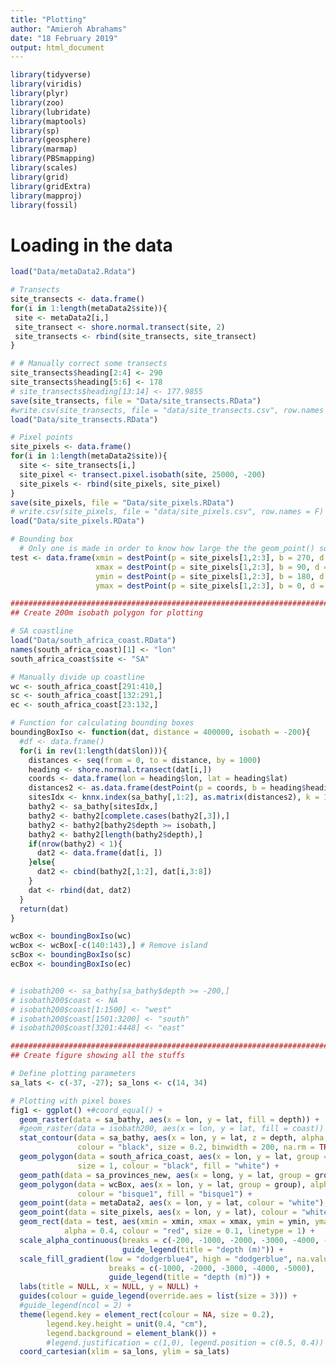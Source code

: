 ```yaml
---
title: "Plotting"
author: "Amieroh Abrahams"
date: "18 February 2019"
output: html_document
---
```


```r
library(tidyverse)
library(viridis)
library(plyr)
library(zoo)
library(lubridate)
library(maptools)
library(sp)
library(geosphere)
library(marmap)
library(PBSmapping)
library(scales)
library(grid)
library(gridExtra)
library(mapproj)
library(fossil)
```

# Loading in the data

```r
load("Data/metaData2.Rdata")
```




```r
# Transects
site_transects <- data.frame()
for(i in 1:length(metaData2$site)){
 site <- metaData2[i,]
 site_transect <- shore.normal.transect(site, 2)
 site_transects <- rbind(site_transects, site_transect)
}

# # Manually correct some transects
site_transects$heading[2:4] <- 290
site_transects$heading[5:6] <- 178
# site_transects$heading[13:14] <- 177.9855
save(site_transects, file = "Data/site_transects.RData")
#write.csv(site_transects, file = "data/site_transects.csv", row.names = F)
load("Data/site_transects.RData")

# Pixel points
site_pixels <- data.frame()
for(i in 1:length(metaData2$site)){
  site <- site_transects[i,]
  site_pixel <- transect.pixel.isobath(site, 25000, -200)
  site_pixels <- rbind(site_pixels, site_pixel)
}
save(site_pixels, file = "Data/site_pixels.RData")
# write.csv(site_pixels, file = "data/site_pixels.csv", row.names = F)
load("Data/site_pixels.RData")

# Bounding box
  # Only one is made in order to know how large the the geom_point() squares should be made to match
test <- data.frame(xmin = destPoint(p = site_pixels[1,2:3], b = 270, d = 12500)[1],
                   xmax = destPoint(p = site_pixels[1,2:3], b = 90, d = 12500)[1],
                   ymin = destPoint(p = site_pixels[1,2:3], b = 180, d = 12500)[2],
                   ymax = destPoint(p = site_pixels[1,2:3], b = 0, d = 12500)[2])

#############################################################################
## Create 200m isobath polygon for plotting

# SA coastline
load("Data/south_africa_coast.RData")
names(south_africa_coast)[1] <- "lon"
south_africa_coast$site <- "SA"

# Manually divide up coastline
wc <- south_africa_coast[291:410,]
sc <- south_africa_coast[132:291,]
ec <- south_africa_coast[23:132,]

# Function for calculating bounding boxes
boundingBoxIso <- function(dat, distance = 400000, isobath = -200){
  #df <- data.frame()
  for(i in rev(1:length(dat$lon))){
    distances <- seq(from = 0, to = distance, by = 1000)
    heading <- shore.normal.transect(dat[i,])
    coords <- data.frame(lon = heading$lon, lat = heading$lat)
    distances2 <- as.data.frame(destPoint(p = coords, b = heading$heading, d = distances))
    sitesIdx <- knnx.index(sa_bathy[,1:2], as.matrix(distances2), k = 1)
    bathy2 <- sa_bathy[sitesIdx,]
    bathy2 <- bathy2[complete.cases(bathy2[,3]),]
    bathy2 <- bathy2[bathy2$depth >= isobath,]
    bathy2 <- bathy2[length(bathy2$depth),]
    if(nrow(bathy2) < 1){
      dat2 <- data.frame(dat[i, ])
    }else{
      dat2 <- cbind(bathy2[,1:2], dat[i,3:8])
    }
    dat <- rbind(dat, dat2)
  }
  return(dat)
}

wcBox <- boundingBoxIso(wc)
wcBox <- wcBox[-c(140:143),] # Remove island
scBox <- boundingBoxIso(sc)
ecBox <- boundingBoxIso(ec)


# isobath200 <- sa_bathy[sa_bathy$depth >= -200,]
# isobath200$coast <- NA
# isobath200$coast[1:1500] <- "west"
# isobath200$coast[1501:3200] <- "south"
# isobath200$coast[3201:4448] <- "east"

#############################################################################
## Create figure showing all the stuffs

# Define plotting parameters
sa_lats <- c(-37, -27); sa_lons <- c(14, 34)

# Plotting with pixel boxes
fig1 <- ggplot() +#coord_equal() + 
  geom_raster(data = sa_bathy, aes(x = lon, y = lat, fill = depth)) +
  #geom_raster(data = isobath200, aes(x = lon, y = lat, fill = coast)) +
  stat_contour(data = sa_bathy, aes(x = lon, y = lat, z = depth, alpha = ..level..), 
               colour = "black", size = 0.2, binwidth = 200, na.rm = TRUE, show_guide = FALSE) +
  geom_polygon(data = south_africa_coast, aes(x = lon, y = lat, group = group), 
               size = 1, colour = "black", fill = "white") +
  geom_path(data = sa_provinces_new, aes(x = long, y = lat, group = group)) +
  geom_polygon(data = wcBox, aes(x = lon, y = lat, group = group), alpha = 0.20, 
               colour = "bisque1", fill = "bisque1") +
  geom_point(data = metaData2, aes(x = lon, y = lat, colour = "white"), alpha = 0.8, size = 1.6) +
  geom_point(data = site_pixels, aes(x = lon, y = lat), colour = "white", shape = 0, alpha = 0.8, size = 2.1) +
  geom_rect(data = test, aes(xmin = xmin, xmax = xmax, ymin = ymin, ymax = ymax), 
            alpha = 0.4, colour = "red", size = 0.1, linetype = 1) +
  scale_alpha_continuous(breaks = c(-200, -1000, -2000, -3000, -4000, -5000),
                         guide_legend(title = "depth (m)")) +
  scale_fill_gradient(low = "dodgerblue4", high = "dodgerblue", na.value = "steelblue4", 
                      breaks = c(-1000, -2000, -3000, -4000, -5000),
                      guide_legend(title = "depth (m)")) +
  labs(title = NULL, x = NULL, y = NULL) +
  guides(colour = guide_legend(override.aes = list(size = 3))) +
  #guide_legend(ncol = 2) +
  theme(legend.key = element_rect(colour = NA, size = 0.2),
        legend.key.height = unit(0.4, "cm"),
        legend.background = element_blank()) +
        #legend.justification = c(1,0), legend.position = c(0.5, 0.4)) +
  coord_cartesian(xlim = sa_lons, ylim = sa_lats)
```

